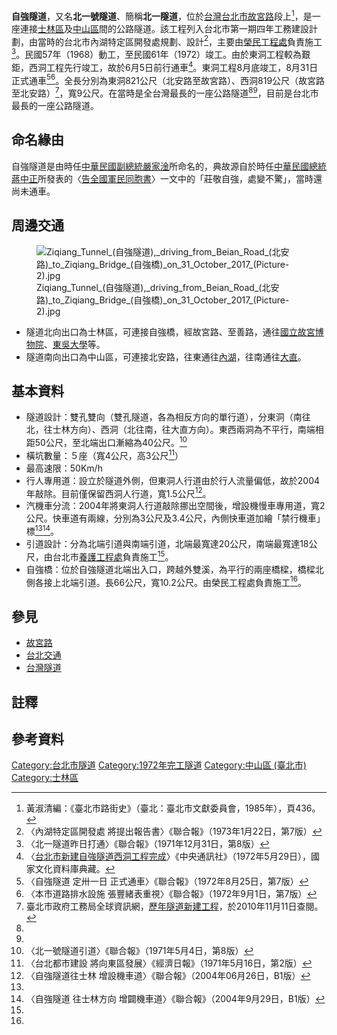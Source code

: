 {{About|位於[[台北市|台北市]]的'''自強隧道'''|其他名為「自強隧道」的隧道|自強隧道}}
{{Infobox tunnel
|name         = 自強隧道
|image        = 自強隧道(故宮往內湖必經之路)台北市士林區 - panoramio.jpg
|caption      = 
|location     = {{ROC}}[[臺北市|臺北市]]
|coordinates  = {{coord|25|05|13.0|N|121|32|58.6|E|display=inline,title}}
|route        = [[故宮路|故宮路]]
|status       = {{green|使用中}}
|start        = [[臺北市|臺北市]][[中山區_(台北市)|中山區]]
|end          = [[臺北市|臺北市]][[士林區|士林區]]
|startwork    = 1968年
|open         = 1972年6月5日（西洞）<br>1972年8月31日（東洞）
|close        = 
|owner        = 
|operator     = 
|traffic      = 
|character    = 
|toll         = 
|vpd          =
|builder      =  [[榮民工程處|榮民工程處]]
|length       = 東洞：821公尺<br>西洞：819公尺
|lanes        = 双向4线道
|speed        = 50公里/小时
|hielevation  = 
|lowelevation = 
|height       = 
|width        = 9公尺
|grade        = 
}}
'''自強隧道'''，又名'''北一號隧道'''、簡稱'''北一隧道'''，位於[[台灣|台灣]][[台北市|台北市]][[故宮路|故宮路]]段上<ref>黃淑清編：《臺北市路街史》（臺北：臺北市文獻委員會，1985年），頁436。</ref>，是一座連接[[士林區|士林區]]及[[中山區_(台北市)|中山區]]間的公路隧道。該工程列入台北市第一期四年工務建設計劃，由當時的台北市內湖特定區開發處規劃、設計<ref name="#1">〈內湖特定區開發處 將提出報告書〉《聯合報》（1973年1月22日，第7版）</ref>，主要由[[榮民工程處|榮民工程處]]負責施工<ref name="#2">〈北一隧道昨日打通〉《聯合報》（1971年12月31日，第8版）</ref>。民國57年（1968）動工，至民國61年（1972）竣工。由於東洞工程較為艱鉅，西洞工程先行竣工，故於6月5日前行通車<ref>〈[http://nrch.cca.gov.tw/ccahome/search/search_meta.jsp?xml_id=0005904619 台北市新建自強隧道西洞工程完成]{{dead link|date=2018年4月 |bot=InternetArchiveBot |fix-attempted=yes }}〉《中央通訊社》（1972年5月29日），國家文化資料庫典藏。</ref>。東洞工程8月底竣工，8月31日正式通車<ref>〈自強隧道 定卅一日 正式通車〉《聯合報》（1972年8月25日，第7版）</ref><ref>〈本市道路排水設施 張豐緒表重視〉《聯合報》（1972年9月1日，第7版）</ref>。全長分別為東洞821公尺（北安路至故宮路）、西洞819公尺（故宮路至北安路）<ref>臺北市政府工務局全球資訊網，[http://163.29.37.137/upload/statistics/1a4fd351de13487184112acf5e162433.xls 歷年隧道新建工程]{{dead link|date=2018年1月 |bot=InternetArchiveBot |fix-attempted=yes }}，於2010年11月11日查閱。</ref>{{notetag|又參考第六屆第三十八次臨時大會的一份文件[http://taipeiinthemaking.tcc.gov.tw/tccdig/files/record/pr06-06038-9002-43404341.pdf 議員書面質詢與答覆二]，顯示東西兩洞的資料與前一份文件相反。}}，寬9公尺。在當時是全台灣最長的一座公路隧道<ref name="#2"/><ref name="#1"/>，目前是台北市最長的一座公路隧道{{notetag|若不包含位於台北市[[信義快速道路|信義快速道路]]的象山隧道與文山隧道。}}。

== 命名緣由 ==
自強隧道是由時任[[中華民國副總統|中華民國副總統]][[嚴家淦|嚴家淦]]所命名的，典故源自於時任[[中華民國總統|中華民國總統]][[蔣中正|蔣中正]]所發表的〈[[告全國軍民同胞書|告全國軍民同胞書]]〉一文中的「莊敬自強，處變不驚」，當時還尚未通車。

== 周邊交通 ==

[[File:Ziqiang_Tunnel_(自強隧道),_driving_from_Beian_Road_(北安路)_to_Ziqiang_Bridge_(自強橋)_on_31_October_2017_(Picture-2).jpg|thumb]]

*隧道北向出口為士林區，可連接自強橋，經故宮路、至善路，通往[[國立故宮博物院|國立故宮博物院]]、[[東吳大學|東吳大學]]等。
*隧道南向出口為中山區，可連接北安路，往東通往[[內湖區|內湖]]，往南通往[[大直|大直]]。

== 基本資料 ==
*隧道設計：雙孔雙向（雙孔隧道，各為相反方向的單行道），分東洞（南往北，往士林方向）、西洞（北往南，往大直方向）。東西兩洞為不平行，南端相距50公尺，至北端出口漸縮為40公尺。<ref name="#3">〈北一號隧道引道〉《聯合報》（1971年5月4日，第8版）</ref>
*橫坑數量：５座（寬4公尺，高3公尺<ref name="#4">〈台北都市建設 將向東區發展〉《經濟日報》（1971年5月16日，第2版）</ref>）
*最高速限：50Km/h
*行人專用道：設立於隧道外側，但東洞人行道由於行人流量偏低，故於2004年敲除。目前僅保留西洞人行道，寬1.5公尺<ref name="#5">〈自強隧道往士林 增設機車道〉《聯合報》（2004年06月26日，B1版）</ref>。
*汽機車分流：2004年將東洞人行道敲除挪出空間後，增設機慢車專用道，寬2公尺。快車道有兩線，分別為3公尺及3.4公尺，內側快車道加繪「禁行機車」標<ref name="#5"/><ref>〈自強隧道 往士林方向 增闢機車道〉《聯合報》（2004年9月29日，B1版）</ref>。
*引道設計：分為北端引道與南端引道，北端最寬達20公尺，南端最寬達18公尺，由台北市[[養護工程處|養護工程處]]負責施工<ref name="#4"/>。
*自強橋：位於自強隧道北端出入口，跨越外雙溪，為平行的兩座橋樑，橋樑北側各接上北端引道。長66公尺，寬10.2公尺。由榮民工程處負責施工<ref name="#3"/>。

== 參見 ==
*[[故宮路|故宮路]]
*[[台北交通#車行隧道|台北交通]]
*[[台灣隧道#公路|台灣隧道]]

== 註釋 ==
<div class="references-small">
{{notefoot}}
</div>

== 參考資料 ==
{{reflist|2}}


{{台北市隧道}}

{{DEFAULTSORT:Zi自}}
[[Category:台北市隧道|Category:台北市隧道]]
[[Category:1972年完工隧道|Category:1972年完工隧道]]
[[Category:中山區_(臺北市)|Category:中山區 (臺北市)]]
[[Category:士林區|Category:士林區]]